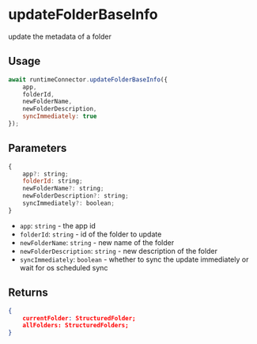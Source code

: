 # updateFolderBaseInfo

update the metadata of a folder


## Usage
```js
await runtimeConnector.updateFolderBaseInfo({
    app,
    folderId,
    newFolderName,
    newFolderDescription,
    syncImmediately: true
});
```

## Parameters
```js
{
    app?: string;
    folderId: string;
    newFolderName?: string;
    newFolderDescription?: string;
    syncImmediately?: boolean;
}
```
- `app`: `string` - the app id
- `folderId`: `string` - id of the folder to update
- `newFolderName`: `string` - new name of the folder
- `newFolderDescription`: `string` - new description of the folder
- `syncImmediately`: `boolean` - whether to sync the update immediately or wait for os scheduled sync

## Returns
```json
{
    currentFolder: StructuredFolder;
    allFolders: StructuredFolders;
}
```